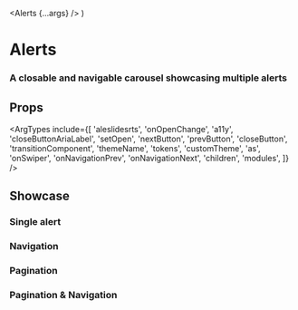 
<Meta of={AlertsStories} />

  <Alerts {...args} />
)

# Alerts

### A closable and navigable carousel showcasing multiple alerts

## Props

<ArgTypes
  include={[
  'aleslidesrts',
  'onOpenChange',
  'a11y',
  'closeButtonAriaLabel',
  'setOpen',
  'nextButton',
  'prevButton',
  'closeButton',
  'transitionComponent',
  'themeName',
  'tokens',
  'customTheme',
  'as',
  'onSwiper',
  'onNavigationPrev',
  'onNavigationNext',
  'children',
  'modules',
]}
/>

## Showcase

### Single alert

<Canvas>
  <Story of={AlertsStories.SingleAlert} />
</Canvas>

### Navigation

<Canvas>
  <Story of={AlertsStories.Navigation} />
</Canvas>

### Pagination

<Canvas>
  <Story of={AlertsStories.Pagination} />
</Canvas>

### Pagination & Navigation

<Canvas>
  <Story of={AlertsStories.PaginationNavigation} />
</Canvas>
